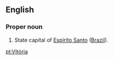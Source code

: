 {{also|vitória}}
==English==

===Proper noun===
{{infl|en|proper noun}}

# State capital of [[Espírito Santo]] ([[Brazil]]).

[[pt:Vitória]]